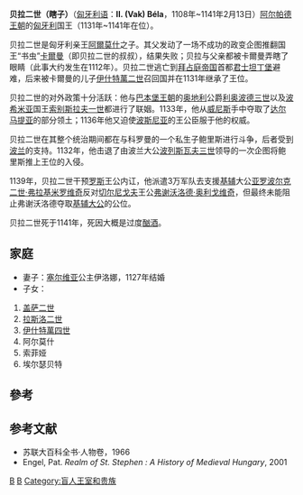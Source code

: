{{otheruses|subject=匈牙利国王贝拉二世|other=相同译名的教宗|教宗柏拉奇二世}}

'''贝拉二世（瞎子）'''（[[匈牙利语|匈牙利语]]：'''II. (Vak) Béla'''，1108年~1141年2月13日）[[阿尔帕德王朝|阿尔帕德王朝]]的[[匈牙利|匈牙利]]国王（1131年~1141年在位）。

贝拉二世是匈牙利亲王[[阿爾莫什王子|阿爾莫什]]之子。其父发动了一场不成功的政变企图推翻国王“书虫”[[卡爾曼_(匈牙利)|卡爾曼]]（即贝拉二世的叔叔），结果失败；贝拉与父亲都被卡爾曼弄瞎了眼睛（此事大约发生在1112年）。贝拉二世逃亡到[[拜占庭帝国|拜占庭帝国]]首都[[君士坦丁堡|君士坦丁堡]]避难，后来被卡爾曼的儿子[[伊什特萬二世|伊什特萬二世]]召回国并在1131年继承了王位。

贝拉二世的对外政策十分活跃：他与[[巴本堡王朝|巴本堡王朝]]的[[奥地利|奥地利]]公爵[[利奥波德三世_(奥地利)|利奥波德三世]]以及[[波希米亚|波希米亚]]国王[[索别斯拉夫一世|索别斯拉夫一世]]都进行了联姻。1133年，他从[[威尼斯|威尼斯]]手中夺取了[[达尔马提亚|达尔马提亚]]的部分领土；1136年他又迫使[[波斯尼亚|波斯尼亚]]的王公臣服于他的权威。

贝拉二世在其整个统治期间都在与科罗曼的一个私生子鲍里斯进行斗争，后者受到[[波兰|波兰]]的支持。1132年，他击退了由波兰大公[[波列斯瓦夫三世|波列斯瓦夫三世]]领导的一次企图将鲍里斯推上王位的入侵。

1139年，贝拉二世干预[[罗斯|罗斯]]王公内讧，他派遣3万军队去支援[[基辅|基辅]]大公[[亚罗波尔克二世·弗拉基米罗维奇|亚罗波尔克二世·弗拉基米罗维奇]]反对[[切尔尼戈夫|切尔尼戈夫]]王公[[弗谢沃洛德二世·奥利戈维奇|弗谢沃洛德·奥利戈维奇]]，但最终未能阻止弗谢沃洛德夺取[[基辅大公|基辅大公]]的公位。

贝拉二世死于1141年，死因大概是过度[[酗酒|酗酒]]。

== 家庭 ==
{{ahnentafel top|width=100%|貝拉二世的先祖{{sfn|Kristó|Makk|1996|pp=Appendices 1–2}}{{sfn|Wiszewski|2010|pp=29–30, 60, 376}}{{sfn|Makk|1994|p=585}}{{sfn|Dimnik|1994|p=Tables 1, 3}}}}
{{ahnentafel-compact5|align=center
|style=font-size: 90%; line-height: 110%;
|border=1
|boxstyle=padding-top: 0; padding-bottom: 0;
|boxstyle_1=background-color: #fcc;
|boxstyle_2=background-color: #fb9;
|boxstyle_3=background-color: #ffc;
|boxstyle_4=background-color: #bfc;
|boxstyle_5=background-color: #9fe;
|1= 1. '''貝拉二世'''
|2= 2. [[阿爾莫什_(匈牙利)|阿爾莫什]]
|3= 3. Predslava of Kiev
|4= 4. [[蓋薩一世|蓋薩一世]]
|5= 5. 索菲婭
|6= 6. [[斯維亞托波爾克二世·伊賈斯拉維奇|基輔大公斯維亞托波爾克二世]]
|7= 
|8= 8. [[貝拉一世|貝拉一世]]
|9= 9. 波蘭公主里切扎
|12= 12. [[伊賈斯拉夫一世·雅羅斯拉維奇|基輔大公伊賈斯拉夫一世]]
|16= 16. [[瓦祖爾|瓦祖爾]]
|17= 17. [[瓦祖爾|A lady of the Tátony clan]]
|18= 18. [[梅什科二世|波蘭國王梅什科二世]]
|19= 19. [[羅泰凌吉亞的里切扎|羅泰凌吉亞的里切扎]]
|24= 24. [[智者雅羅斯拉夫|基輔大公雅羅斯拉夫一世]]
|25=
}}
{{ahnentafel bottom}}
* 妻子：[[塞尔维亚|塞尔维亚]]公主伊洛娜，1127年结婚
* 子女：
# [[盖萨二世|盖萨二世]]
# [[拉斯洛二世|拉斯洛二世]]
# [[伊什特萬四世|伊什特萬四世]]
# 阿尔莫什
# 索菲娅
# 埃尔瑟贝特

==參考==
{{reflist}}

== 参考文献 ==
* 苏联大百科全书·人物卷，1966
* Engel, Pat. ''Realm of St. Stephen : A History of Medieval Hungary'', 2001

{{s-start}}
{{s-hou|[[阿爾帕德王朝|阿爾帕德王朝]]||1108年或1110年|1141年|2月13日}}
{{s-reg}}
{{s-bef |before=[[伊什特萬二世|伊什特萬二世]]}}
{{s-ttl |title=[[匈牙利國王|匈牙利國王]] |years=1131年–1141年}}
{{s-aft |after=[[蓋薩二世|蓋薩二世]]}}
{{s-end}}
{{匈牙利君主}}
{{Authority control}}

[[Category:匈牙利国王|B]]
[[Category:1141年逝世|B]]
[[Category:盲人王室和贵族|Category:盲人王室和贵族]]